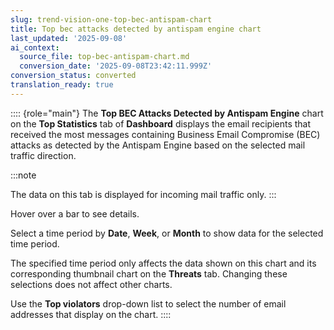 ```yaml
---
slug: trend-vision-one-top-bec-antispam-chart
title: Top bec attacks detected by antispam engine chart
last_updated: '2025-09-08'
ai_context:
  source_file: top-bec-antispam-chart.md
  conversion_date: '2025-09-08T23:42:11.999Z'
conversion_status: converted
translation_ready: true
---
```


:::: {role="main"}
The **Top BEC Attacks Detected by Antispam Engine** chart on the **Top Statistics** tab of **Dashboard** displays the email recipients that received the most messages containing Business Email Compromise (BEC) attacks as detected by the Antispam Engine based on the selected mail traffic direction.

:::note

The data on this tab is displayed for incoming mail traffic only.
:::

Hover over a bar to see details.

Select a time period by **Date**, **Week**, or **Month** to show data for the selected time period.

The specified time period only affects the data shown on this chart and its corresponding thumbnail chart on the **Threats** tab. Changing these selections does not affect other charts.

Use the **Top violators** drop-down list to select the number of email addresses that display on the chart.
::::
